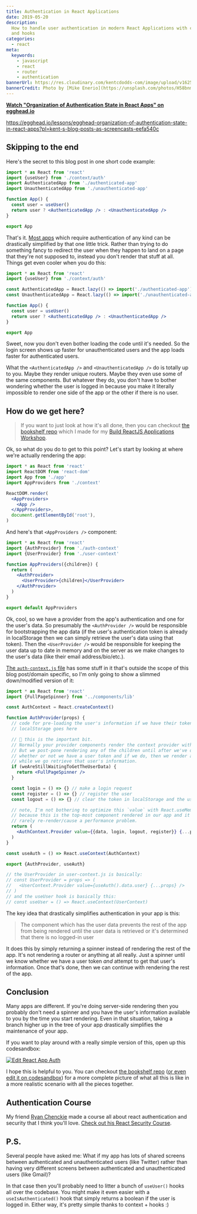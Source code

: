 ```yaml
---
title: Authentication in React Applications
date: 2019-05-20
description:
  How to handle user authentication in modern React Applications with context
  and hooks
categories:
  - react
meta:
  keywords:
    - javascript
    - react
    - router
    - authentication
bannerUrl: https://res.cloudinary.com/kentcdodds-com/image/upload/v1625032390/kentcdodds.com/content/blog/authentication-in-react-applications/banner.jpg
bannerCredit: Photo by [Mike Enerio](https://unsplash.com/photos/H58bnmnedTc)
---
```


**[Watch "Organization of Authentication State in React Apps" on egghead.io](https://egghead.io/lessons/egghead-organization-of-authentication-state-in-react-apps?pl=kent-s-blog-posts-as-screencasts-eefa540c)**

https://egghead.io/lessons/egghead-organization-of-authentication-state-in-react-apps?pl=kent-s-blog-posts-as-screencasts-eefa540c

## Skipping to the end

Here's the secret to this blog post in one short code example:

```jsx
import * as React from 'react'
import {useUser} from './context/auth'
import AuthenticatedApp from './authenticated-app'
import UnauthenticatedApp from './unauthenticated-app'

function App() {
  const user = useUser()
  return user ? <AuthenticatedApp /> : <UnauthenticatedApp />
}

export App
```

That's it.
[Most apps](https://twitter.com/kentcdodds/status/1131184429169168387) which
require authentication of any kind can be drastically simplified by that one
little trick. Rather than trying to do something fancy to redirect the user when
they happen to land on a page that they're not supposed to, instead you don't
render that stuff at all. Things get even cooler when you do this:

```jsx
import * as React from 'react'
import {useUser} from './context/auth'

const AuthenticatedApp = React.lazy(() => import('./authenticated-app'))
const UnauthenticatedApp = React.lazy(() => import('./unauthenticated-app'))

function App() {
  const user = useUser()
  return user ? <AuthenticatedApp /> : <UnauthenticatedApp />
}

export App
```

Sweet, now you don't even bother loading the code until it's needed. So the
login screen shows up faster for unauthenticated users and the app loads faster
for authenticated users.

What the `<AuthenticatedApp />` and `<UnauthenticatedApp />` do is totally up to
you. Maybe they render unique routers. Maybe they even use some of the same
components. But whatever they do, you don't have to bother wondering whether the
user is logged in because you make it literally impossible to render one side of
the app or the other if there is no user.

## How do we get here?

> If you want to just look at how it's all done, then you can checkout
> [the bookshelf repo](https://github.com/kentcdodds/bookshelf) which I made for
> my [Build ReactJS Applications Workshop](/workshops/build-react-apps).

Ok, so what do you do to get to this point? Let's start by looking at where
we're actually rendering the app:

```jsx
import * as React from 'react'
import ReactDOM from 'react-dom'
import App from './app'
import AppProviders from './context'

ReactDOM.render(
  <AppProviders>
    <App />
  </AppProviders>,
  document.getElementById('root'),
)
```

And here's that `<AppProviders />` component:

```jsx
import * as React from 'react'
import {AuthProvider} from './auth-context'
import {UserProvider} from './user-context'

function AppProviders({children}) {
  return (
    <AuthProvider>
      <UserProvider>{children}</UserProvider>
    </AuthProvider>
  )
}

export default AppProviders
```

Ok, cool, so we have a provider from the app's authentication and one for the
user's data. So presumably the `<AuthProvider />` would be responsible for
bootstrapping the app data (if the user's authentication token is already in
localStorage then we can simply retrieve the user's data using that token). Then
the `<UserProvider />` would be responsible for keeping the user data up to date
in memory and on the server as we make changes to the user's data (like their
email address/bio/etc.).

[The `auth-context.js` file](https://github.com/kentcdodds/bookshelf/blob/69bde2c117660bd988ffbc60f387165d2f852c62/src/context/auth-context.js)
has some stuff in it that's outside the scope of this blog post/domain specific,
so I'm only going to show a slimmed down/modified version of it:

```jsx
import * as React from 'react'
import {FullPageSpinner} from '../components/lib'

const AuthContext = React.createContext()

function AuthProvider(props) {
  // code for pre-loading the user's information if we have their token in
  // localStorage goes here

  // 🚨 this is the important bit.
  // Normally your provider components render the context provider with a value.
  // But we post-pone rendering any of the children until after we've determined
  // whether or not we have a user token and if we do, then we render a spinner
  // while we go retrieve that user's information.
  if (weAreStillWaitingToGetTheUserData) {
    return <FullPageSpinner />
  }

  const login = () => {} // make a login request
  const register = () => {} // register the user
  const logout = () => {} // clear the token in localStorage and the user data

  // note, I'm not bothering to optimize this `value` with React.useMemo here
  // because this is the top-most component rendered in our app and it will very
  // rarely re-render/cause a performance problem.
  return (
    <AuthContext.Provider value={{data, login, logout, register}} {...props} />
  )
}

const useAuth = () => React.useContext(AuthContext)

export {AuthProvider, useAuth}

// the UserProvider in user-context.js is basically:
// const UserProvider = props => (
//   <UserContext.Provider value={useAuth().data.user} {...props} />
// )
// and the useUser hook is basically this:
// const useUser = () => React.useContext(UserContext)
```

The key idea that drastically simplifies authentication in your app is this:

> The component which has the user data prevents the rest of the app from being
> rendered until the user data is retrieved or it's determined that there is no
> logged-in user

It does this by simply returning a spinner instead of rendering the rest of the
app. It's not rendering a router or anything at all really. Just a spinner until
we know whether we have a user token _and_ attempt to get that user's
information. Once that's done, then we can continue with rendering the rest of
the app.

## Conclusion

Many apps are different. If you're doing server-side rendering then you probably
don't need a spinner and you have the user's information available to you by the
time you start rendering. Even in that situation, taking a branch higher up in
the tree of your app drastically simplifies the maintenance of your app.

If you want to play around with a really simple version of this, open up this
codesandbox:

[![Edit React App Auth](https://codesandbox.io/static/img/play-codesandbox.svg)](https://codesandbox.io/s/react-app-auth-bc99t?fontsize=14&hidenavigation=1&theme=dark)

I hope this is helpful to you. You can checkout
[the bookshelf repo](https://github.com/kentcdodds/bookshelf)
([or even edit it on codesandbox](https://codesandbox.io/s/github/kentcdodds/bookshelf))
for a more complete picture of what all this is like in a more realistic
scenario with all the pieces together.

## Authentication Course

My friend [Ryan Chenckie](https://twitter.com/ryanchenkie) made a course all
about react authentication and security that I think you'll love.
[Check out his React Security Course](https://kcd.im/react-security).

## P.S.

Several people have asked me: What if my app has lots of shared screens between
authenticated and unauthenticated users (like Twitter) rather than having very
different screens between authenticated and unauthenticated users (like Gmail)?

In that case then you'll probably need to litter a bunch of `useUser()` hooks
all over the codebase. You might make it even easier with a
`useIsAuthenticated()` hook that simply returns a boolean if the user is logged
in. Either way, it's pretty simple thanks to context + hooks :)
